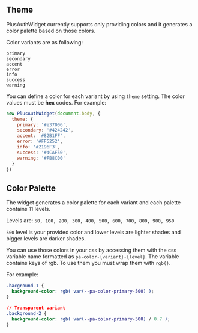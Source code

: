 ## Theme
PlusAuthWidget currently supports only providing colors and it generates a color palette based on those colors.

Color variants are as following:
```
primary
secondary
accent
error
info
success
warning
```
You can define a color for each variant by using `theme` setting. The color values must be **hex** codes.
For example:

```javascript
new PlusAuthWidget(document.body, {
  theme: {
    primary: '#e37006',
    secondary: '#424242',
    accent: '#82B1FF',
    error: '#FF5252',
    info: '#2196F3',
    success: '#4CAF50',
    warning: '#FB8C00'
  }
})
```

## Color Palette
The widget generates a color palette for each variant and each palette contains 11 levels.

Levels are: `50, 100, 200, 300, 400, 500, 600, 700, 800, 900, 950`

`500` level is your provided color and lower levels are lighter shades and bigger levels are darker shades.

You can use those colors in your css by accessing them with the css variable name formatted as `pa-color-{variant}-{level}`.
The variable contains keys of rgb. To use them you must wrap them with `rgb()`.

For example:
```css
.bacground-1 {
  background-color: rgb( var(--pa-color-primary-500) );
}

// Transparent variant
.background-2 {
  background-color: rgb( var(--pa-color-primary-500) / 0.7 );
}
```
